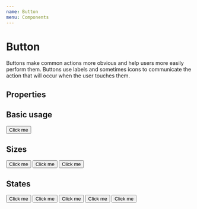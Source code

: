 ```yaml
---
name: Button
menu: Components
---
```



# Button

Buttons make common actions more obvious and help users more easily perform them. Buttons use labels and sometimes icons to communicate the action that will occur when the user touches them.

## Properties

<PropsTable of={Button} />

## Basic usage

<Playground>
  <Button>Click me</Button>
</Playground>

## Sizes

<Playground>
  <Button scale="small">Click me</Button>
  <Button scale="normal">Click me</Button>
  <Button scale="big">Click me</Button>
</Playground>

## States

<Playground>
  <Button kind="primary">Click me</Button>
  <Button kind="secondary">Click me</Button>
  <Button kind="cancel">Click me</Button>
  <Button kind="dark">Click me</Button>
  <Button kind="gray">Click me</Button>
</Playground>
